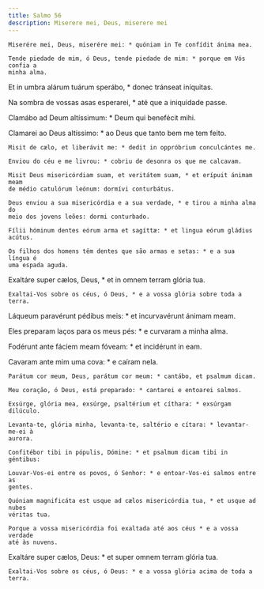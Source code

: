 ```yaml
---
title: Salmo 56
description: Miserere mei, Deus, miserere mei
---
```


<div class="side-by-side not-content">

    Miserére mei, Deus, miserére mei: * quóniam in Te confídit ánima mea.

    Tende piedade de mim, ó Deus, tende piedade de mim: * porque em Vós confia a
    minha alma.

Et in umbra alárum tuárum sperábo, * donec tránseat iníquitas.

Na sombra de vossas asas esperarei, * até que a iniquidade passe.

Clamábo ad Deum altíssimum: * Deum qui benefécit mihi.

Clamarei ao Deus altíssimo: * ao Deus que tanto bem me tem feito.

    Misit de cælo, et liberávit me: * dedit in oppróbrium conculcántes me.

    Enviou do céu e me livrou: * cobriu de desonra os que me calcavam.

    Misit Deus misericórdiam suam, et veritátem suam, * et erípuit ánimam meam
    de médio catulórum leónum: dormívi conturbátus.

    Deus enviou a sua misericórdia e a sua verdade, * e tirou a minha alma do
    meio dos jovens leões: dormi conturbado.

    Fílii hóminum dentes eórum arma et sagíttæ: * et lingua eórum gládius
    acútus.

    Os filhos dos homens têm dentes que são armas e setas: * e a sua língua é
    uma espada aguda.

Exaltáre super cælos, Deus, * et in omnem terram glória tua.

    Exaltai-Vos sobre os céus, ó Deus, * e a vossa glória sobre toda a terra.

Láqueum paravérunt pédibus meis: * et incurvavérunt ánimam meam.

Eles preparam laços para os meus pés: * e curvaram a minha alma.

Fodérunt ante fáciem meam fóveam: * et incidérunt in eam.

Cavaram ante mim uma cova: * e caíram nela.

    Parátum cor meum, Deus, parátum cor meum: * cantábo, et psalmum dicam.

    Meu coração, ó Deus, está preparado: * cantarei e entoarei salmos.

    Exsúrge, glória mea, exsúrge, psaltérium et cíthara: * exsúrgam dilúculo.

    Levanta-te, glória minha, levanta-te, saltério e cítara: * levantar-me-ei à
    aurora.

    Confitébor tibi in pópulis, Dómine: * et psalmum dicam tibi in géntibus:

    Louvar-Vos-ei entre os povos, ó Senhor: * e entoar-Vos-ei salmos entre as
    gentes.

    Quóniam magnificáta est usque ad cælos misericórdia tua, * et usque ad nubes
    véritas tua.

    Porque a vossa misericórdia foi exaltada até aos céus * e a vossa verdade
    até às nuvens.

Exaltáre super cælos, Deus: * et super omnem terram glória tua.

    Exaltai-Vos sobre os céus, ó Deus: * e a vossa glória acima de toda a terra.

</div>
